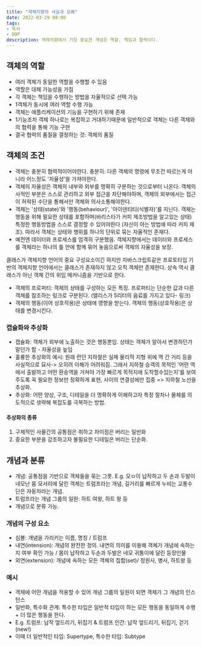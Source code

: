 ```yaml
---
title: "객체지향의 사실과 오해"
date: 2022-03-29 08:00
tags:
- 독서
- OOP
description: 객체지향에서 가장 중요한 개념은 역할, 책임과 협력이다.
---
```


## 객체의 역할

- 여러 객체가 동일한 역할을 수행할 수 있음
- 역할은 대체 가능성을 가짐
- 각 객체는 책임을 수행하는 방법을 자율적으로 선택 가능
- 1객체가 동시에 여러 역할 수행 가능
- 객체는 애플리케이션의 기능을 구현하기 위해 존재
- 1기능조차 객체 하나로는 복잡하고 거대하기때문에 일반적으로 객체는 다른 객체와의 협력을 통해 기능 구현
- 결국 협력의 품질을 결정하는 것: 객체의 품질

## 객체의 조건

- 객체는 충분히 협력적이어야한다. 충분히: 다른 객체의 명령에 무조건 따르는게 아니라 어느정도 '자율성'을 가져야한다.
- 객체의 자율성은 객체의 내부와 외부를 명확히 구분하는 것으로부터 나온다. 객체의 사적인 부분은 스스로 관리하고 외부 접근을 차단해야하며,
객체의 외부에서는 접근이 허락된 수단을 통해서만 객체와 의사소통해야한다.
- 객체는 '상태(state)'와 '행동(behaviour)', '아이덴티티(식별자)'를 지닌다.
객체는 행동을 위해 필요한 상태를 포함하며(바리스타가 커피 제조방법을 알고있는 상태) 특정한 행동방법을 스스로 결정할 수 있어야한다
(자신이 아는 방법에 따라 커피 제조). 따라서 객체는 상태와 행위를 하나의 단위로 묶는 자율적인 존재다.
- 예전엔 데이터와 프로세스를 엄격히 구분했음. 객체지향에서는 데이터와 프로세스를 객체라는 하나의 틀 안에 함께 묶어 놓음으로써 객체의 자율성을 보장.

클래스가 객체지향 언어의 중요 구성요소이긴 하지만 자바스크립트같은 프로토타입 기반의 객체지향 언어에서는 클래스가 존재하지 않고 오직 객체만 존재한다.
상속 역시 클래스가 아닌 객체 간의 위임 메커니즘을 기반으로 한다.

- 객체의 프로퍼티: 객체의 상태를 구성하는 모든 특징. 프로퍼티는 단순한 값과 다른 객체를 참조하는 링크로 구분된다. (앨리스가 5리터의 음료를 가지고 있다- 링크)
- 객체의 행동(이어 상호작용)은 상태에 영향을 받는다. 객체의 행동(상호작용)은 상태를 변경시킨다.

### 캡슐화와 추상화

- 캡슐화: 객체가 외부에 노출하는 것은 행동뿐임. 상태는 객체가 알아서 변경하던가말던가 함 - 자율성을 높임
- 훌륭한 추상화의 예시: 원래 런던 지하철은 실제 물리적 지형 위에 역 간 거리 등을 사실적으로 묘사-> 오히려 이해가 어려워짐. 그래서 지하철 승객의 목적인 '어떤 역에서 출발하고 어떤 환승역을 거쳐야 가장 빠르게 목적지에 도착할수있는지'를 보여주도록 꼭 필요한 정보만 정확하게 표현, 사이의 연결성에만 집중 => 지하철 노선을 추상화.
- 추상화: 어떤 양상, 구조, 디테일을 더 명확하게 이해하고자 특정 절차나 물체를 의도적으로 생략해 복잡도를 극복하는 방법.

#### 추상화의 종류

1. 구체적인 사물간의 공통점은 취하고 차이점은 버리는 일반화
2. 중요한 부분을 강조하고자 불필요한 디테일은 버리는 단순화.

## 개념과 분류

- 개념: 공통점을 기반으로 객체들을 묶는 그릇. E.g. 모ㅁ이 납작하고 두 손과 두발이 네모난 몸 모서리에 달린 객체는 트럼프라는 개념, 길거리를 빠르게 누비는 교통수단은 자동차라는 개념.
- 트럼프라는 개념 그룹의 일원: 하트 여왕, 하트 왕 등
- 개념으로 분류 가능.

### 개념의 구성 요소

- 심볼: 개념을 가리키는 이름, 명칭 / 트럼프
- 내연(intension): 개념의 완전한 정의. 내연의 의미를 이용해 객체가 개념에 속하는지 여부 확인 가능 / 몸이 납작하고 두손과 두발은 네모 귀퉁이에 달린 등장인물
- 외연(extension): 개념에 속하는 모든 객체의 집합(set)/ 정원사, 병사, 하트왕 등

### 예시

- 객체에 어떤 개념을 적용할 수 있어 개념 그룹의 일원이 되면 객체가 그 개념의 인스턴스
- 일반화, 특수화 관계: 특수한 타입은 일반적 타입이 하는 모든 행동을 동일하게 수행 + 더 많은 행동을 한다.
- E.g. 트럼프: 납작 엎드리기, 뒤집기 & 트럼프 인간: 납작 엎드리기, 뒤집기, 걷기(new!)
- 이때 더 일반적인 타입: Supertype, 특수한 타입: Subtype
